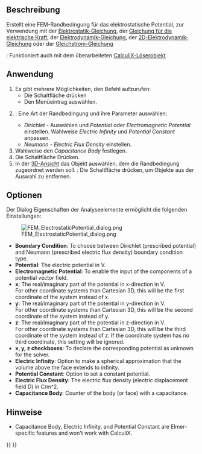 <languages/>

{{Docnav/de
|[[FEM_ElementFluid1D/de|ElementFluid1D]]
|[[FEM_ConstraintCurrentDensity/de|RandbedingungStromdichte]]
|[[FEM_Workbench/de|FEM]]
|IconL=FEM_ElementFluid1D.svg
|IconR=FEM_ConstraintCurrentDensity.svg
|IconC=Workbench_FEM.svg
}}

{{GuiCommandContainer|
{{GuiCommand/de
|Name=FEM ConstraintElectrostaticPotential
|Name/de=FEM RandbedingungElektrostatischesPotential
|MenuLocation= Modell → Elektromagnetische Randbedingungen → Randbedingung elektrostatisches Potential
|Workbenches=[[FEM_Workbench/de|FEM]]
|SeeAlso=[[FEM_Example_Capacitance_Two_Balls/de|FEM Beispiel Kapazität Zweier Kugeln]], [[FEM_tutorial/de|FEM Anleitung]]
}}
{{GuiCommandFemInfo/de
|Solvers={{VersionMinus/de|1.0}}: Elmer<br>{{VersionPlus/de|1.1}}: Elmer, CalculiX
}}
}}

<span id="Description"></span>
==Beschreibung==

Erstellt eine FEM-Randbedingung für das elektrostatische Potential, zur Verwendung mit der [[FEM_EquationElectrostatic/de|Elektrostatik-Gleichung]], der [[FEM_EquationElectricforce/de|Gleichung für die elektrische Kraft]], der
[[FEM_EquationMagnetodynamic/de|Elektrodynamik-Gleichung]], der [[FEM_EquationMagnetodynamic2D/de|2D-Elektrodynamik-Gleichung]] oder der [[FEM_EquationStaticCurrent/de|Gleichstrom-Gleichung]]

{{Version/de|1.1}}: Funktioniert auch mit dem überarbeiteten [[FEM_SolverCalculixCcxtools/de|CalculiX-Löserobjekt]].

<span id="Usage"></span>
==Anwendung==

# Es gibt mehrere Möglichkeiten, den Befehl aufzurufen:
#* Die Schaltfläche {{Button|[[Image:FEM_ConstraintElectrostaticPotential.svg|16px]] [[FEM_ConstraintElectrostaticPotential/de|Randbedingung elektrostatisches Potential]]}} drücken
#* Den Menüeintrag {{MenuCommand|Modell → Elektromagnetische Randbedingungen → [[Image:FEM_ConstraintElectrostaticPotential.svg|16px]] Randbedingung elektrostatisches Potential}} auswählen.
# {{VersionPlus/de|1.1}}: Eine Art der Randbedingung und ihre Parameter auswählen:
#* ''Dirichlet'' - Auswählen und ''Potential'' oder ''Electromagnetic Potential'' einstellen. Wahlweise ''Electric Infinity'' und ''Potential Constant'' anpassen.
#* ''Neumann'' - ''Electric Flux Density'' einstellen.
# Wahlweise den ''Capacitance Body'' festlegen.
# Die Schaltfläche {{Button|Hinzufügen}} Drücken.
# In der [[3D_view/de|3D-Ansicht]] das Objekt auswählen, dem die Randbedingung zugeordnet werden soll. {{Version/de|1.1}}: Die Schaltfläche {{Button|Entfernen}} drücken, um Objekte aus der Auswahl zu entfernen.

<span id="Options"></span>
==Optionen==

Der Dialog Eigenschaften der Analyseelemente ermöglicht die folgenden Einstellungen:

[[Image:FEM_ElectrostaticPotential_dialog.png]]

* '''Boundary Condition''': To choose between Dirichlet (prescribed potential) and Neumann (prescribed electric flux density) boundary condition type. {{Version|1.1}}
* '''Potential''': The electric potential in V.
* '''Electromagnetic Potential''': To enable the input of the components of a potential vector field.
* '''x''': The real/imaginary part of the potential in x-direction in V.</br> For other coordinate systems than Cartesian 3D, this will be the first coordinate of the system instead of x.
* '''y''': The real/imaginary part of the potential in y-direction in V.</br> For other coordinate systems than Cartesian 3D, this will be the second coordinate of the system instead of y.
* '''z''': The real/imaginary part of the potential in z-direction in V.</br> For other coordinate systems than Cartesian 3D, this will be the third coordinate of the system instead of z. If the coordinate system has no third coordinate, this setting will be ignored.
* '''x, y, z checkboxes''': To declare the corresponding potential as unknown for the solver.
* '''Electric Infinity''': Option to make a spherical approximation that the volume above the face extends to infinity.
* '''Potential Constant''': Option to set a constant potential.
* '''Electric Flux Density''': The electric flux density (electric displacement field ''D'') in C/m^2. {{Version|1.1}}
* '''Capacitance Body''': Counter of the body (or face) with a capacitance.

<span id="Notes"></span>
==Hinweise==

* Capacitance Body, Electric Infinity, and Potential Constant are Elmer-specific features and won't work with CalculiX.


{{Docnav/de
|[[FEM_ElementFluid1D/de|ElementFluid1D]]
|[[FEM_ConstraintCurrentDensity/de|RandbedingungStromdichte]]
|[[FEM_Workbench/de|FEM]]
|IconL=FEM_ElementFluid1D.svg
|IconR=FEM_ConstraintCurrentDensity.svg
|IconC=Workbench_FEM.svg
}}

{{FEM Tools navi{{#translation:}}}}
{{Userdocnavi{{#translation:}}}}